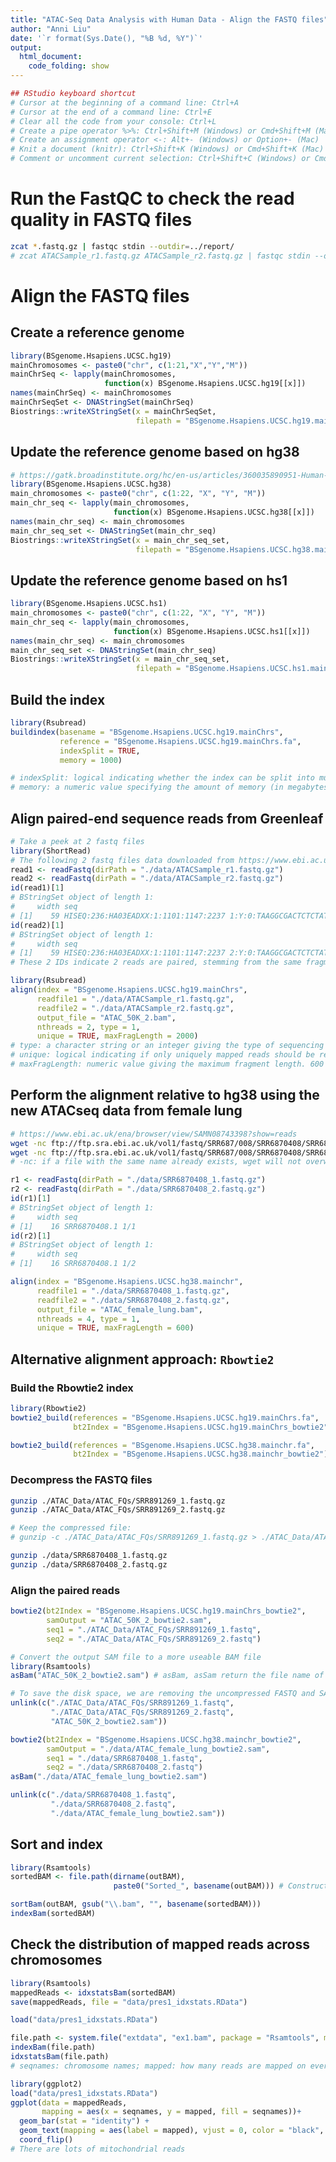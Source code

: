 ```yaml
---
title: "ATAC-Seq Data Analysis with Human Data - Align the FASTQ files"
author: "Anni Liu"
date: '`r format(Sys.Date(), "%B %d, %Y")`'
output: 
  html_document:
    code_folding: show
---
```


```r
## RStudio keyboard shortcut
# Cursor at the beginning of a command line: Ctrl+A
# Cursor at the end of a command line: Ctrl+E
# Clear all the code from your console: Ctrl+L
# Create a pipe operator %>%: Ctrl+Shift+M (Windows) or Cmd+Shift+M (Mac)
# Create an assignment operator <-: Alt+- (Windows) or Option+- (Mac) 
# Knit a document (knitr): Ctrl+Shift+K (Windows) or Cmd+Shift+K (Mac)
# Comment or uncomment current selection: Ctrl+Shift+C (Windows) or Cmd+Shift+C (Mac)
```

# Run the FastQC to check the read quality in FASTQ files
```bash
zcat *.fastq.gz | fastqc stdin --outdir=../report/
# zcat ATACSample_r1.fastq.gz ATACSample_r2.fastq.gz | fastqc stdin --outdir=../report/
```

# Align the FASTQ files
## Create a reference genome
```r
library(BSgenome.Hsapiens.UCSC.hg19)
mainChromosomes <- paste0("chr", c(1:21,"X","Y","M"))
mainChrSeq <- lapply(mainChromosomes,
                     function(x) BSgenome.Hsapiens.UCSC.hg19[[x]])
names(mainChrSeq) <- mainChromosomes
mainChrSeqSet <- DNAStringSet(mainChrSeq)
Biostrings::writeXStringSet(x = mainChrSeqSet, 
                            filepath = "BSgenome.Hsapiens.UCSC.hg19.mainChrs.fa")
```

## Update the reference genome based on hg38
```r
# https://gatk.broadinstitute.org/hc/en-us/articles/360035890951-Human-genome-reference-builds-GRCh38-or-hg38-b37-hg19
library(BSgenome.Hsapiens.UCSC.hg38)
main_chromosomes <- paste0("chr", c(1:22, "X", "Y", "M"))
main_chr_seq <- lapply(main_chromosomes,
                       function(x) BSgenome.Hsapiens.UCSC.hg38[[x]])
names(main_chr_seq) <- main_chromosomes
main_chr_seq_set <- DNAStringSet(main_chr_seq)
Biostrings::writeXStringSet(x = main_chr_seq_set, 
                            filepath = "BSgenome.Hsapiens.UCSC.hg38.mainchr.fa")
```

## Update the reference genome based on hs1
```r
library(BSgenome.Hsapiens.UCSC.hs1)
main_chromosomes <- paste0("chr", c(1:22, "X", "Y", "M"))
main_chr_seq <- lapply(main_chromosomes,
                       function(x) BSgenome.Hsapiens.UCSC.hs1[[x]])
names(main_chr_seq) <- main_chromosomes
main_chr_seq_set <- DNAStringSet(main_chr_seq)
Biostrings::writeXStringSet(x = main_chr_seq_set, 
                            filepath = "BSgenome.Hsapiens.UCSC.hs1.mainchr.fa")
```


## Build the index
```r
library(Rsubread)
buildindex(basename = "BSgenome.Hsapiens.UCSC.hg19.mainChrs",
           reference = "BSgenome.Hsapiens.UCSC.hg19.mainChrs.fa",
           indexSplit = TRUE,
           memory = 1000)

# indexSplit: logical indicating whether the index can be split into multiple blocks. The block size is determined by the value of memory. FALSE by default (ie. a single-block index is generated).
# memory: a numeric value specifying the amount of memory (in megabytes) used for storing the index during read mapping. 8000 MB by default. Note that this option is ignored when indexSplit is FALSE.
```


## Align **paired-end** sequence reads from Greenleaf
```r
# Take a peek at 2 fastq files
library(ShortRead)
# The following 2 fastq files data downloaded from https://www.ebi.ac.uk/ena/browser/view/SRR891269
read1 <- readFastq(dirPath = "./data/ATACSample_r1.fastq.gz")
read2 <- readFastq(dirPath = "./data/ATACSample_r2.fastq.gz")
id(read1)[1]
# BStringSet object of length 1:
#     width seq
# [1]    59 HISEQ:236:HA03EADXX:1:1101:1147:2237 1:Y:0:TAAGGCGACTCTCTAT
id(read2)[1]
# BStringSet object of length 1:
#     width seq
# [1]    59 HISEQ:236:HA03EADXX:1:1101:1147:2237 2:Y:0:TAAGGCGACTCTCTAT
# These 2 IDs indicate 2 reads are paired, stemming from the same fragment

library(Rsubread)
align(index = "BSgenome.Hsapiens.UCSC.hg19.mainChrs",
      readfile1 = "./data/ATACSample_r1.fastq.gz", 
      readfile2 = "./data/ATACSample_r2.fastq.gz",
      output_file = "ATAC_50K_2.bam",
      nthreads = 2, type = 1,
      unique = TRUE, maxFragLength = 2000)
# type: a character string or an integer giving the type of sequencing data. Possible values include rna (or 0; RNA-seq data) and dna (or *1; genomic DNA-seq data such as WGS, WES, *ChIP-seq data etc.). Character strings are case insensitive.
# unique: logical indicating if only uniquely mapped reads should be reported. A uniquely mapped read has one single mapping location that has less mis-matched bases than any other candidate locations. By default, multi-mapping reads will be reported in addition to uniquely mapped reads. Number of alignments reported for each multi-mapping read is determined by the nBestLocations parameter.
# maxFragLength: numeric value giving the maximum fragment length. 600 by default.
```

## Perform the alignment relative to hg38 using the new ATACseq data from female lung
```bash
# https://www.ebi.ac.uk/ena/browser/view/SAMN08743398?show=reads
wget -nc ftp://ftp.sra.ebi.ac.uk/vol1/fastq/SRR687/008/SRR6870408/SRR6870408_2.fastq.gz
wget -nc ftp://ftp.sra.ebi.ac.uk/vol1/fastq/SRR687/008/SRR6870408/SRR6870408_1.fastq.gz
# -nc: if a file with the same name already exists, wget will not overwrite it but will skip the download.
```

```r
r1 <- readFastq(dirPath = "./data/SRR6870408_1.fastq.gz")
r2 <- readFastq(dirPath = "./data/SRR6870408_2.fastq.gz")
id(r1)[1]
# BStringSet object of length 1:
#     width seq
# [1]    16 SRR6870408.1 1/1
id(r2)[1]
# BStringSet object of length 1:
#     width seq
# [1]    16 SRR6870408.1 1/2

align(index = "BSgenome.Hsapiens.UCSC.hg38.mainchr",
      readfile1 = "./data/SRR6870408_1.fastq.gz", 
      readfile2 = "./data/SRR6870408_2.fastq.gz",
      output_file = "ATAC_female_lung.bam",
      nthreads = 4, type = 1,
      unique = TRUE, maxFragLength = 600)
```


## Alternative alignment approach: `Rbowtie2`
### Build the Rbowtie2 index
```r
library(Rbowtie2)
bowtie2_build(references = "BSgenome.Hsapiens.UCSC.hg19.mainChrs.fa",
              bt2Index = "BSgenome.Hsapiens.UCSC.hg19.mainChrs_bowtie2")
```

```r
bowtie2_build(references = "BSgenome.Hsapiens.UCSC.hg38.mainchr.fa",
              bt2Index = "BSgenome.Hsapiens.UCSC.hg38.mainchr_bowtie2")
```

### Decompress the FASTQ files
```bash
gunzip ./ATAC_Data/ATAC_FQs/SRR891269_1.fastq.gz
gunzip ./ATAC_Data/ATAC_FQs/SRR891269_2.fastq.gz

# Keep the compressed file: 
# gunzip -c ./ATAC_Data/ATAC_FQs/SRR891269_1.fastq.gz > ./ATAC_Data/ATAC_FQs/SRR891269_1.fastq
```

```bash
gunzip ./data/SRR6870408_1.fastq.gz
gunzip ./data/SRR6870408_2.fastq.gz
```

### Align the paired reads
```r
bowtie2(bt2Index = "BSgenome.Hsapiens.UCSC.hg19.mainChrs_bowtie2",
        samOutput = "ATAC_50K_2_bowtie2.sam",
        seq1 = "./ATAC_Data/ATAC_FQs/SRR891269_1.fastq",
        seq2 = "./ATAC_Data/ATAC_FQs/SRR891269_2.fastq")

# Convert the output SAM file to a more useable BAM file
library(Rsamtools)
asBam("ATAC_50K_2_bowtie2.sam") # asBam, asSam return the file name of the destination file.

# To save the disk space, we are removing the uncompressed FASTQ and SAM files, while retaining the BAM file
unlink(c("./ATAC_Data/ATAC_FQs/SRR891269_1.fastq",
         "./ATAC_Data/ATAC_FQs/SRR891269_2.fastq",
         "ATAC_50K_2_bowtie2.sam"))
```

```r
bowtie2(bt2Index = "BSgenome.Hsapiens.UCSC.hg38.mainchr_bowtie2",
        samOutput = "./data/ATAC_female_lung_bowtie2.sam",
        seq1 = "./data/SRR6870408_1.fastq",
        seq2 = "./data/SRR6870408_2.fastq")
asBam("./data/ATAC_female_lung_bowtie2.sam") 

unlink(c("./data/SRR6870408_1.fastq",
         "./data/SRR6870408_2.fastq",
         "./data/ATAC_female_lung_bowtie2.sam"))
```


## Sort and index
```r
library(Rsamtools)
sortedBAM <- file.path(dirname(outBAM),
                       paste0("Sorted_", basename(outBAM))) # Construct the path to a file from components 

sortBam(outBAM, gsub("\\.bam", "", basename(sortedBAM)))
indexBam(sortedBAM)
```


## Check the distribution of mapped reads across chromosomes
```r
library(Rsamtools)
mappedReads <- idxstatsBam(sortedBAM)
save(mappedReads, file = "data/pres1_idxstats.RData")

load("data/pres1_idxstats.RData")
```

```r
file.path <- system.file("extdata", "ex1.bam", package = "Rsamtools", mustWork = T)
indexBam(file.path)
idxstatsBam(file.path)
# seqnames: chromosome names; mapped: how many reads are mapped on every chromosome
```

```r
library(ggplot2)
load("data/pres1_idxstats.RData")
ggplot(data = mappedReads, 
       mapping = aes(x = seqnames, y = mapped, fill = seqnames))+
  geom_bar(stat = "identity") + 
  geom_text(mapping = aes(label = mapped), vjust = 0, color = "black", size = 3.5)+
  coord_flip()
# There are lots of mitochondrial reads
```
